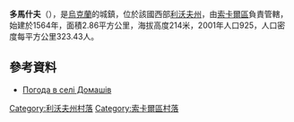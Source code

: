 {{multiple issues|
{{expand|time=2016-10-10T14:49:50+00:00}}
{{primarysources|time=2016-10-10T14:49:50+00:00}}
{{refimprove|time=2016-10-10T14:49:50+00:00}}
{{Notability Unreferenced|time=2016-10-10T14:49:50+00:00}}
}}
{{coord|50|20|27|N|23|51|15|E|scale:100000|display=title}}

'''多馬什夫'''（{{lang-uk|Домашів}}），是[[烏克蘭|烏克蘭]]的城鎮，位於該國西部[[利沃夫州|利沃夫州]]，由[[索卡爾區|索卡爾區]]負責管轄，始建於1564年，面積2.86平方公里，海拔高度214米，2001年人口925，人口密度每平方公里323.43人。

==參考資料==
* [http://weather.in.ua/ua/l'vovskaja/7175 Погода в селі Домашів] {{Wayback|url=http://weather.in.ua/ua/l'vovskaja/7175 |date=20191205001352 }}

[[Category:利沃夫州村落|Category:利沃夫州村落]]
[[Category:索卡爾區村落|Category:索卡爾區村落]]


{{Lviv-geo-stub}}